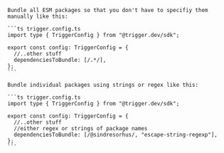 <Tabs>
  <Tab title="Bundle everything">
  
    Bundle all ESM packages so that you don't have to specifiy them manually like this:

    ```ts trigger.config.ts
    import type { TriggerConfig } from "@trigger.dev/sdk";

    export const config: TriggerConfig = {
      //..other stuff
      dependenciesToBundle: [/.*/],
    };
    ```
  
  </Tab>
  <Tab title="Bundle individual packages">

    Bundle individual packages using strings or regex like this:
  
    ```ts trigger.config.ts
    import type { TriggerConfig } from "@trigger.dev/sdk";

    export const config: TriggerConfig = {
      //..other stuff
      //either regex or strings of package names
      dependenciesToBundle: [/@sindresorhus/, "escape-string-regexp"],
    };
    ```
  
  </Tab>
</Tabs>
